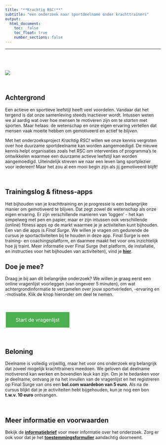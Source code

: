 ```yaml
---
title: "**Krachtig RSC!**" 
subtitle: "een onderzoek naar sportdeelname onder krachttrainers"
output: 
  html_document:
    toc:  false
    toc_float: true
    number_sections: false
---
```


----

<div class="row" style="padding-top: 40px;">
<div class="col-sm-6">

![](images/rsc.png)

  
<br>

## Achtergrond

Een actieve en sportieve leefstijl heeft veel voordelen. Vandaar dat het tergend is dat onze samenleving steeds inactiever wordt.
Intussen weten we al aardig wat over hoe mensen te motiveren zijn om te *starten* met sporten. Maar helaas: de wetenschap en onze eigen ervaring vertellen dat mensen vaak moeite hebben om gemotiveerd en actief te *blijven*.

Met het onderzoeksproject *Krachtig RSC!* willen we onze kennis vergroten over hoe duurzame sportdeelname kan worden aangemoedigd. De nieuwe kennis helpt organisaties zoals het RSC om interventies of programma's te ontwikkelen waarmee een duurzame actieve leefstijl kan worden aangemoedigd. Uiteindelijk streven we naar een leven lang sportplezier voor iedereen! Maar het zou al een mooi begin zijn als jij gemotiveerd blijft!


<br>

## Trainingslog & fitness-apps

Het bijhouden van je krachttraining en je progressie is een belangrijke manier om gemotiveerd te blijven. Dat zegt zowel de wetenschap als onze eigen ervaring. Er zijn verschillende manieren van 'loggen' - het kan simpelweg met pen en papier, maar er zijn intussen ook verschillende (online) fitness apps op de markt waarmee je je activiteiten kunt bijhouden. Een van die apps is *Final Surge*. We willen je vragen om gedurende de cursus je sportactiviteiten bij te houden in deze app. Final Surge is een training- en coachingsplatform, en daarmee maakt het voor ons inzichtelijk hoe jij traint. Meer informatie over Final Surge (het platform, de installatie, en instructies voor het bijhouden van activiteiten), vind je <a href="https://www.krachtigrsc.nl/finalsurge" target="_blank"><b>hier</b></a>.  


</div>
<div class="col-sm-6">





## **Doe je mee?** 

Draag je bij aan dit belangrijke onderzoek? We willen je graag eerst een online vragenlijst voorleggen (van ongeveer 5 minuten), om wat achtergrondinformatie te verzamelen over jouw sportverleden, -ervaring en -motivatie. Klik de knop hieronder om deel te nemen. 

<style>
.button {
  background-color: #4CAF50; /* Green */
  border: none;
  color: white;
  padding: 15px 32px;
  text-align: center;
  text-decoration: none;
  display: inline-block;
  font-size: 16px;
  margin: 4px 2px;
  cursor: pointer;
  -webkit-transition-duration: 0.4s; /* Safari */
  transition-duration: 0.4s;
}

.button1 {
  box-shadow: 0 8px 16px 0 rgba(0,0,0,0.2), 0 6px 20px 0 rgba(0,0,0,0.19);
}

.button2:hover {
  box-shadow: 0 12px 16px 0 rgba(0,0,0,0.24),0 17px 50px 0 rgba(0,0,0,0.19);
}
</style>

<br>

<a href="https://limesurvey.jtolsma.nl/limesurvey/limesurvey/index.php/373483?newtest=Y&lang=nl" target="_blank" class="button button2">Start de vragenlijst</a>




<br>


## Beloning 

Deelname is volledig vrijwillig, maar het voor ons onderzoek erg belangrijk dat zoveel mogelijk krachttrainers meedoen. We geloven dat deelname motiverend kan werken en bovendien leuk kan zijn. Om je te bedanken voor je deelname, ontvang je na het invullen van de vragenlijst en het registreren op Final Surge van ons een **bol.com waardebon van 5 euro**. Als na de cursus blijkt dat je je activiteiten hebt bijgehouden, kun je nog een bon **t.w.v. 10 euro** ontvangen. 

<br>

## Meer informatie en voorwaarden

Bekijk de <a href="https://www.krachtigrsc.nl/informatie.html" target="_blank"><b>informatiebrief</b></a> voor meer informatie over het onderzoek. Zorg er ook voor dat je het <a href="https://www.krachtigrsc.nl/toestemming.html" target="_blank"><b>toestemmingsformulier</b></a> aandachtig doorneemt. 





